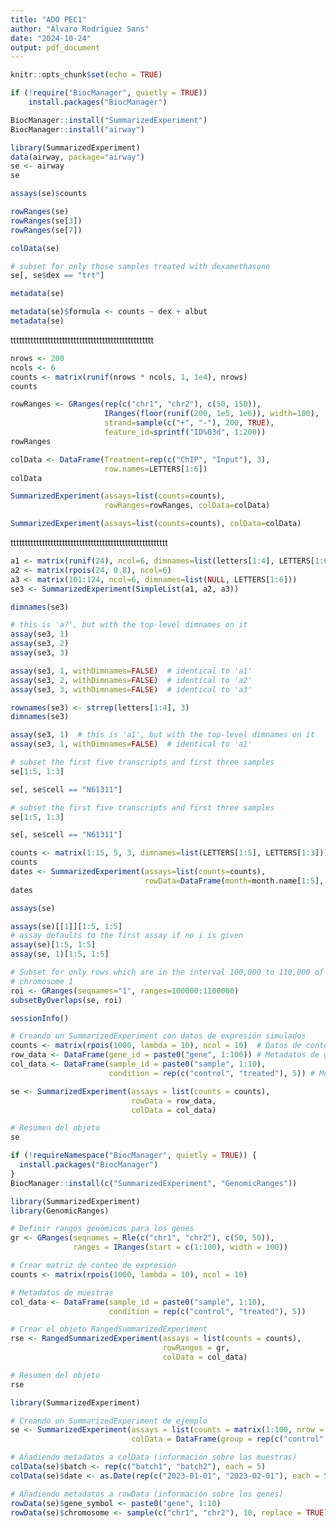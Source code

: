 ```yaml
---
title: "ADO PEC1"
author: "Álvaro Rodríguez Sans"
date: "2024-10-24"
output: pdf_document
---
```


```r
knitr::opts_chunk$set(echo = TRUE)
```

```r
if (!require("BiocManager", quietly = TRUE))
    install.packages("BiocManager")

BiocManager::install("SummarizedExperiment")
BiocManager::install("airway")
```

```r
library(SummarizedExperiment)
data(airway, package="airway")
se <- airway
se
```

```r
assays(se)$counts
```

```r
rowRanges(se)
rowRanges(se[3])
rowRanges(se[7])
```

```r
colData(se)
```

```r
# subset for only those samples treated with dexamethasone
se[, se$dex == "trt"]
```

```r
metadata(se)
```

```r
metadata(se)$formula <- counts ~ dex + albut
metadata(se)
```

tttttttttttttttttttttttttttttttttttttttttttttttttt

```r
nrows <- 200
ncols <- 6
counts <- matrix(runif(nrows * ncols, 1, 1e4), nrows)
counts
```

```r
rowRanges <- GRanges(rep(c("chr1", "chr2"), c(50, 150)),
                     IRanges(floor(runif(200, 1e5, 1e6)), width=100),
                     strand=sample(c("+", "-"), 200, TRUE),
                     feature_id=sprintf("ID%03d", 1:200))
rowRanges
```

```r
colData <- DataFrame(Treatment=rep(c("ChIP", "Input"), 3),
                     row.names=LETTERS[1:6])
colData
```

```r
SummarizedExperiment(assays=list(counts=counts),
                     rowRanges=rowRanges, colData=colData)
```

```r
SummarizedExperiment(assays=list(counts=counts), colData=colData)
```

ttttttttttttttttttttttttttttttttttttttttttttttttttttttt

```r
a1 <- matrix(runif(24), ncol=6, dimnames=list(letters[1:4], LETTERS[1:6]))
a2 <- matrix(rpois(24, 0.8), ncol=6)
a3 <- matrix(101:124, ncol=6, dimnames=list(NULL, LETTERS[1:6]))
se3 <- SummarizedExperiment(SimpleList(a1, a2, a3))
```

```r
dimnames(se3)
```

```r
# this is 'a?', but with the top-level dimnames on it
assay(se3, 1)
assay(se3, 2)
assay(se3, 3)
```

```r
assay(se3, 1, withDimnames=FALSE)  # identical to 'a1'
assay(se3, 2, withDimnames=FALSE)  # identical to 'a2'
assay(se3, 3, withDimnames=FALSE)  # identical to 'a3'
```

```r
rownames(se3) <- strrep(letters[1:4], 3)
dimnames(se3)
```

```r
assay(se3, 1)  # this is 'a1', but with the top-level dimnames on it
assay(se3, 1, withDimnames=FALSE)  # identical to 'a1'
```

```r
# subset the first five transcripts and first three samples
se[1:5, 1:3]
```

```r
se[, se$cell == "N61311"]
```

```r
# subset the first five transcripts and first three samples
se[1:5, 1:3]
```

```r
se[, se$cell == "N61311"]
```

```r
counts <- matrix(1:15, 5, 3, dimnames=list(LETTERS[1:5], LETTERS[1:3]))
counts
dates <- SummarizedExperiment(assays=list(counts=counts),
                              rowData=DataFrame(month=month.name[1:5], day=1:5))
dates
```

```r
assays(se)
```

```r
assays(se)[[1]][1:5, 1:5]
# assay defaults to the first assay if no i is given
assay(se)[1:5, 1:5]
assay(se, 1)[1:5, 1:5]
```

```r
# Subset for only rows which are in the interval 100,000 to 110,000 of
# chromosome 1
roi <- GRanges(seqnames="1", ranges=100000:1100000)
subsetByOverlaps(se, roi)
```

```r
sessionInfo()
```

```r

# Creando un SummarizedExperiment con datos de expresión simulados
counts <- matrix(rpois(1000, lambda = 10), ncol = 10)  # Datos de conteo
row_data <- DataFrame(gene_id = paste0("gene", 1:100)) # Metadatos de genes
col_data <- DataFrame(sample_id = paste0("sample", 1:10), 
                      condition = rep(c("control", "treated"), 5)) # Metadatos de muestras

se <- SummarizedExperiment(assays = list(counts = counts),
                           rowData = row_data,
                           colData = col_data)

# Resumen del objeto
se
```

```r

if (!requireNamespace("BiocManager", quietly = TRUE)) {
  install.packages("BiocManager")
}
BiocManager::install(c("SummarizedExperiment", "GenomicRanges"))

library(SummarizedExperiment)
library(GenomicRanges)

# Definir rangos genómicos para los genes
gr <- GRanges(seqnames = Rle(c("chr1", "chr2"), c(50, 50)),
              ranges = IRanges(start = c(1:100), width = 100))

# Crear matriz de conteo de expresión
counts <- matrix(rpois(1000, lambda = 10), ncol = 10)

# Metadatos de muestras
col_data <- DataFrame(sample_id = paste0("sample", 1:10), 
                      condition = rep(c("control", "treated"), 5))

# Crear el objeto RangedSummarizedExperiment
rse <- RangedSummarizedExperiment(assays = list(counts = counts),
                                  rowRanges = gr,
                                  colData = col_data)

# Resumen del objeto
rse
```

```r
library(SummarizedExperiment)

# Creando un SummarizedExperiment de ejemplo
se <- SummarizedExperiment(assays = list(counts = matrix(1:100, nrow = 10)),
                           colData = DataFrame(group = rep(c("control", "treatment"), each = 5)))

# Añadiendo metadatos a colData (información sobre las muestras)
colData(se)$batch <- rep(c("batch1", "batch2"), each = 5)
colData(se)$date <- as.Date(rep(c("2023-01-01", "2023-02-01"), each = 5))

# Añadiendo metadatos a rowData (información sobre los genes)
rowData(se)$gene_symbol <- paste0("gene", 1:10)
rowData(se)$chromosome <- sample(c("chr1", "chr2"), 10, replace = TRUE)
```

```r

```

```r

```

```r
```

```r
```

